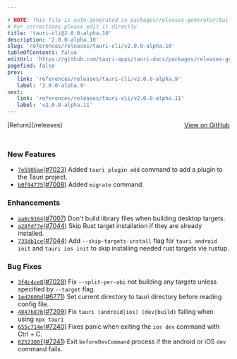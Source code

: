 ```yaml
---

# NOTE: This file is auto-generated in packages/releases-generator/build.ts
# For corrections please edit it directly
title: 'tauri-cli@2.0.0-alpha.10'
description: '2.0.0-alpha.10'
slug: 'references/releases/tauri-cli/v2.0.0-alpha.10'
tableOfContents: false
editUrl: 'https://github.com/tauri-apps/tauri-docs/packages/releases-generator/build.ts'
pagefind: false
prev:
   link: 'references/releases/tauri-cli/v2.0.0-alpha.9'
   label: '2.0.0-alpha.9'
next:
   link: 'references/releases/tauri-cli/v2.0.0-alpha.11'
   label: 'v2.0.0-alpha.11'
---
```


<div style="margin-bottom:3rem; display: flex; justify-content: space-between; align-items: center"><span>[Return](/releases)</span><span><a href="https://github.com/tauri-apps/tauri/releases/tag/tauri-cli-v2.0.0-alpha.10">View on GitHub</a></span></div>

### New Features

- [`7e5905ae`](https://www.github.com/tauri-apps/tauri/commit/7e5905ae1d56b920de0e821be28036cbbe302518)([#7023](https://www.github.com/tauri-apps/tauri/pull/7023)) Added `tauri plugin add` command to add a plugin to the Tauri project.
- [`b0f94775`](https://www.github.com/tauri-apps/tauri/commit/b0f947752a315b7b89c5979de50157f997f1dd6e)([#7008](https://www.github.com/tauri-apps/tauri/pull/7008)) Added `migrate` command.

### Enhancements

- [`aa6c9164`](https://www.github.com/tauri-apps/tauri/commit/aa6c9164e63b5316d690f25b1c118f1b12310570)([#7007](https://www.github.com/tauri-apps/tauri/pull/7007)) Don&#39;t build library files when building desktop targets.
- [`a28fdf7e`](https://www.github.com/tauri-apps/tauri/commit/a28fdf7ec71bf6db2498569004de83318b6d25ac)([#7044](https://www.github.com/tauri-apps/tauri/pull/7044)) Skip Rust target installation if they are already installed.
- [`735db1ce`](https://www.github.com/tauri-apps/tauri/commit/735db1ce839a16ba998c9e6786c441e3bf6c90b3)([#7044](https://www.github.com/tauri-apps/tauri/pull/7044)) Add `--skip-targets-install` flag for `tauri android init` and `tauri ios init` to skip installing needed rust targets vie rustup.

### Bug Fixes

- [`3f4c4ce8`](https://www.github.com/tauri-apps/tauri/commit/3f4c4ce88b071e4e59f03887beb4dfe76f66e11b)([#7028](https://www.github.com/tauri-apps/tauri/pull/7028)) Fix `--split-per-abi` not building any targets unless specified by `--target` flag.
- [`1ed2600d`](https://www.github.com/tauri-apps/tauri/commit/1ed2600da67715908af857255305eaeb293d8791)([#6771](https://www.github.com/tauri-apps/tauri/pull/6771)) Set current directory to tauri directory before reading config file.
- [`4847b87b`](https://www.github.com/tauri-apps/tauri/commit/4847b87b1067dd8c6e73986059f51e6eee1f1121)([#7209](https://www.github.com/tauri-apps/tauri/pull/7209)) Fix `tauri (android|ios) (dev|build)` failing when using `npx tauri`
- [`655c714e`](https://www.github.com/tauri-apps/tauri/commit/655c714e4100f69d4265c5ea3f08f5bc11709446)([#7240](https://www.github.com/tauri-apps/tauri/pull/7240)) Fixes panic when exiting the `ios dev` command with Ctrl + C.
- [`6252380f`](https://www.github.com/tauri-apps/tauri/commit/6252380f4447c66913b0f06611e5949005b1eec2)([#7241](https://www.github.com/tauri-apps/tauri/pull/7241)) Exit `beforeDevCommand` process if the android or iOS `dev` command fails.

